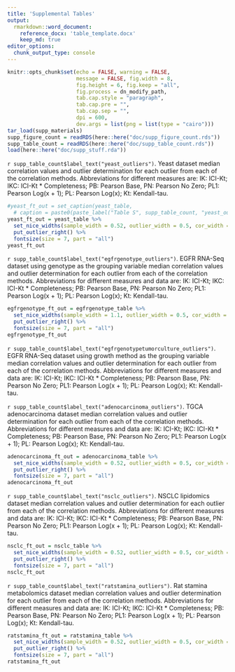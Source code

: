 ```yaml
---
title: 'Supplemental Tables'
output: 
  rmarkdown::word_document:
    reference_docx: 'table_template.docx'
    keep_md: true
editor_options: 
  chunk_output_type: console
---
```


```r
knitr::opts_chunk$set(echo = FALSE, warning = FALSE, 
                      message = FALSE, fig.width = 8, 
                      fig.height = 6, fig.keep = "all",
                      fig.process = dn_modify_path,
                      tab.cap.style = "paragraph",
                      tab.cap.pre = "",
                      tab.cap.sep = "",
                      dpi = 600,
                      dev.args = list(png = list(type = "cairo")))
tar_load(supp_materials)
supp_figure_count = readRDS(here::here("doc/supp_figure_count.rds"))
supp_table_count = readRDS(here::here("doc/supp_table_count.rds"))
load(here::here("doc/supp_stuff.rda"))
```

`r supp_table_count$label_text("yeast_outliers")`.
Yeast dataset median correlation values and outlier determination for each outlier from each of the correlation methods.
Abbreviations for different measures are: IK: ICI-Kt; IKC: ICI-Kt * Completeness; PB: Pearson Base, PN: Pearson No Zero; PL1: Pearson Log(x + 1); PL: Pearson Log(x); Kt: Kendall-tau.

```r
#yeast_ft_out = set_caption(yeast_table,
  # caption = paste0(paste_label("Table S", supp_table_count, "yeast_outliers"), ". Yeast dataset median correlation values and outlier determination for each outlier from each of the correlation methods."), style = "paragraph")
yeast_ft_out = yeast_table %>%
  set_nice_widths(sample_width = 0.52, outlier_width = 0.5, cor_width = 0.7) %>%
  put_outlier_right() %>%
  fontsize(size = 7, part = "all")
yeast_ft_out
```


`r supp_table_count$label_text("egfrgenotype_outliers")`.
EGFR RNA-Seq dataset using genotype as the grouping variable median correlation values and outlier determination for each outlier from each of the correlation methods.
Abbreviations for different measures and data are: IK: ICI-Kt; IKC: ICI-Kt * Completeness; PB: Pearson Base, PN: Pearson No Zero; PL1: Pearson Log(x + 1); PL: Pearson Log(x); Kt: Kendall-tau.

```r
egfrgenotype_ft_out = egfrgenotype_table %>%
  set_nice_widths(sample_width = 1.1, outlier_width = 0.5, cor_width = 0.7) %>%
  put_outlier_right() %>%
  fontsize(size = 7, part = "all")
egfrgenotype_ft_out
```

`r supp_table_count$label_text("egfrgenotypetumorculture_outliers")`.
EGFR RNA-Seq dataset using growth method as the grouping variable median correlation values and outlier determination for each outlier from each of the correlation methods.
Abbreviations for different measures and data are: IK: ICI-Kt; IKC: ICI-Kt * Completeness; PB: Pearson Base, PN: Pearson No Zero; PL1: Pearson Log(x + 1); PL: Pearson Log(x); Kt: Kendall-tau.

`r supp_table_count$label_text("adenocarcinoma_outliers")`.
TGCA adenocarcinoma dataset median correlation values and outlier determination for each outlier from each of the correlation methods.
Abbreviations for different measures and data are: IK: ICI-Kt; IKC: ICI-Kt * Completeness; PB: Pearson Base, PN: Pearson No Zero; PL1: Pearson Log(x + 1); PL: Pearson Log(x); Kt: Kendall-tau.

```r
adenocarcinoma_ft_out = adenocarcinoma_table %>%
  set_nice_widths(sample_width = 0.52, outlier_width = 0.5, cor_width = 0.7) %>%
  put_outlier_right() %>%
  fontsize(size = 7, part = "all")
adenocarcinoma_ft_out
```

`r supp_table_count$label_text("nsclc_outliers")`.
NSCLC lipidomics dataset median correlation values and outlier determination for each outlier from each of the correlation methods.
Abbreviations for different measures and data are: IK: ICI-Kt; IKC: ICI-Kt * Completeness; PB: Pearson Base, PN: Pearson No Zero; PL1: Pearson Log(x + 1); PL: Pearson Log(x); Kt: Kendall-tau.

```r
nsclc_ft_out = nsclc_table %>%
  set_nice_widths(sample_width = 0.52, outlier_width = 0.5, cor_width = 0.7) %>%
  put_outlier_right() %>%
  fontsize(size = 7, part = "all")
nsclc_ft_out
```

`r supp_table_count$label_text("ratstamina_outliers")`.
Rat stamina metabolomics dataset median correlation values and outlier determination for each outlier from each of the correlation methods.
Abbreviations for different measures and data are: IK: ICI-Kt; IKC: ICI-Kt * Completeness; PB: Pearson Base, PN: Pearson No Zero; PL1: Pearson Log(x + 1); PL: Pearson Log(x); Kt: Kendall-tau.

```r
ratstamina_ft_out = ratstamina_table %>%
  set_nice_widths(sample_width = 0.52, outlier_width = 0.5, cor_width = 0.7) %>%
  put_outlier_right() %>%
  fontsize(size = 7, part = "all")
ratstamina_ft_out
```
